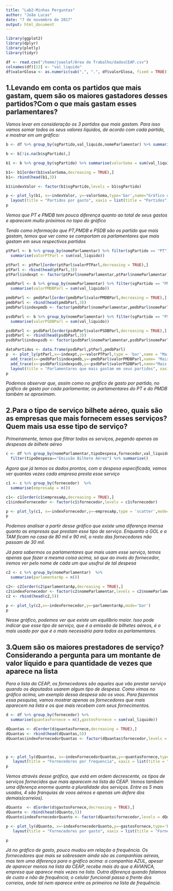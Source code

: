 ```yaml
---
title: "Lab2-Minhas Perguntas"
author: "João Lucas"
date: "7 de novembro de 2017"
output: html_document
---
```



```r
library(ggplot2)
library(dplyr)
library(plotly)
library(tidyr)
```


```r
df <- read.csv("/home/joaolaf/Área de Trabalho/dadosCEAP.csv")
colnames(df)[13] <- "val_liquido"
df$valorGlosa <- as.numeric(sub(",", ".", df$valorGlosa, fixed = TRUE))
```



<h2>1.Levando em conta os partidos que mais gastam, quem são os maiores gastadores desses partidos?Com o que mais gastam esses parlamentares?</h2>

*Vamos levar em consideração os 3 partidos que mais gastam. Para isso vamos somar todos os seus valores líquidos, de acordo com cada partido, e mostrar em um gráfico:*

```r
b <- df %>% group_by(sgPartido,val_liquido,nomeParlamentar) %>% summarise()

b <- b[!is.na(b$sgPartido),]

b1 <- b %>% group_by(sgPartido) %>% summarise(valorSoma = sum(val_liquido))

b1<- b1[order(b1$valorSoma,decreasing = TRUE),]
b1<- rbind(head(b1,3))

b1$indexValor <- factor(b1$sgPartido,levels = b1$sgPartido)

p <- plot_ly(b1, x=~indexValor, y=~valorSoma,type='bar',name="Gráfico dos 3 partidos que mais gastam") %>%
  layout(title = "Partidos por gasto", xaxis = list(title = "Partidos"),yaxis = list(title = "Gasto do partido"),barmode='stack')
p
```   
*Vemos que PT e PMDB tem pouca diferença quanto ao total de seus gastos e aparecem muito próximos no topo do gráfico*


*Tendo como informação que PT,PMDB e PSDB são os partido que mais gastam, temos que ver como se comportam os parlamentares que mais gastam em seus respectivos partidos*
```r
ptParl <- b %>% group_by(nomeParlamentar) %>% filter(sgPartido == "PT") %>%
  summarise(valorPTParl = sum(val_liquido))

ptParl <- ptParl[order(ptParl$valorPTParl,decreasing = TRUE),]
ptParl <- rbind(head(ptParl,3))
ptParl$indexpt <- factor(ptParl$nomeParlamentar,ptParl$nomeParlamentar)
```

```r
pmdbParl <- b %>% group_by(nomeParlamentar) %>% filter(sgPartido == "PMDB") %>%
  summarise(valorPMDBParl = sum(val_liquido))

pmdbParl <- pmdbParl[order(pmdbParl$valorPMDBParl,decreasing = TRUE),]
pmdbParl <- rbind(head(pmdbParl,3))
pmdbParl$indexpmdb <- factor(pmdbParl$nomeParlamentar,pmdbParl$nomeParlamentar)
```

```r
psdbParl <- b %>% group_by(nomeParlamentar) %>% filter(sgPartido == "PSDB") %>%
  summarise(valorPSDBParl = sum(val_liquido))

psdbParl <- psdbParl[order(psdbParl$valorPSDBParl,decreasing = TRUE),]
psdbParl <- rbind(head(psdbParl,3))
psdbParl$indexpsdb <- factor(psdbParl$nomeParlamentar,psdbParl$nomeParlamentar)
```

```r

dataPartidos <- data.frame(psdbParl,ptParl,pmdbParl)
p  <- plot_ly(ptParl,x=~indexpt,y=~valorPTParl,type = 'bar',name = "Mais gastam no PT") %>%
  add_trace(x=~pmdbParl$indexpmdb,y=~pmdbParl$valorPMDBParl,name= "Mais gastam no PMDB") %>%
  add_trace(x=~psdbParl$indexpsdb,y=~psdbParl$valorPSDBParl,name="Mais gastam no PSDB") %>%
  layout(title = "Parlamentares que mais gastam em seus partidos", xaxis = list(title = " "),yaxis = list(title ="Gasto de cada parlamentar"),barmode='stack')
p
```
*Podemos observar que, assim como no gráfico de gasto por partido, no gráfico de gasto por cada parlamentar, os parlamentares do PT e do PMDB também se aproximam.*

<h2>2.Para o tipo de serviço bilhete aéreo, quais são as empresas que mais fornecem esses serviços? Quem mais usa esse tipo de serviço?</h2>


*Primeiramente, temos que filtrar todos os serviços, pegando apenas as despesas de bilhete aéreo*
```r
c <- df %>% group_by(nomeParlamentar,tipoDespesa,fornecedor,val_liquido) %>% 
  filter(tipoDespesa=="Emissão Bilhete Aéreo") %>% summarise()
```
*Agora que já temos os dados prontos, com a despesa especificada, vamos ver quantas vezes cada empresa presta esse serviço*

```r
c1 <- c %>% group_by(fornecedor)  %>%
  summarise(empresaAp = n())

c1<- c1[order(c1$empresaAp,decreasing = TRUE),]
c1$indexFornecedor <- factor(c1$fornecedor,levels = c1$fornecedor)

p <- plot_ly(c1, x=~indexFornecedor,y=~empresaAp,type = 'scatter',mode='lines+markers')
p
```
*Podemos analisar a partir desse gráfico que existe uma diferença imensa quanto as empresas que prestam esse tipo de serviço. Enquanto a GOL e a TAM ficam na casa de 80 mil e 90 mil, o resto das fornecedores não passam de 30 mil.*


*Já para sabermos os parlamentares que mais usam esse serviço, temos apenas que fazer a mesma coisa acima, só que ao invés do fornecedor, iremos ver pelo nome de cada um que usufrui de tal despesa*
```r
c2 <- c %>% group_by(nomeParlamentar)  %>%
  summarise(parlamentarAp = n())

c2<- c2[order(c2$parlamentarAp,decreasing = TRUE),]
c2$indexFornecedor <- factor(c2$nomeParlamentar,levels = c2$nomeParlamentar)
c2 <- rbind(head(c2,5))

p <- plot_ly(c2,x=~indexFornecedor,y=~parlamentarAp,mode='bar')
p
```

*Nesse gráfico, podemos ver que existe um equilíbrio maior. Isso pode indicar que esse tipo de serviço, que é a emissão de bilhetes aéreos, é o mais usado por que é o mais necessário para todos os parlamentares.*

<h2>3.Quem são os maiores prestadores de serviço? Considerando a pergunta para um montante de valor líquido e para quantidade de vezes que aparece na lista</h2>

*Para a lista da CEAP, os fornecedores são aqueles que vão prestar serviço quando os deputados usarem algum tipo de despesa. Como vimos no gráfico acima, um exemplo dessa despesa são os voos. Para fazermos essa pesquisa, vamos mostrar apenas os fornecedores que mais aparecem na lista e os que mais recebem com seus fornecimentos.*

```r
d <- df %>% group_by(fornecedor) %>%
  summarise(quantasFornece = n(),gastosFornece = sum(val_liquido))

dQuantas <- d[order(d$quantasFornece,decreasing = TRUE),]
dQuantas <- rbind(head(dQuantas,5))
dQuantas$indexFornecedorQuantas <- factor(dQuantas$fornecedor,levels = dQuantas$fornecedor)



p <- plot_ly(dQuantas, x=~indexFornecedorQuantas,y=~quantasFornece,type='bar',name="Fornecedores por Frequancia") %>%
   layout(title = "Fornecedores por frequencia", xaxis = list(title = "Fornecedores"),yaxis = list(title = "Quantas vezes cada fornecedor aparece"),barmode='stack')
p
```
*Vemos através desse gráfico, que está em ordem decrescente, os tipos de serviços fornecidos que mais aparecem na lista da CEAP. Vemos também uma diferença enorme quanto a pluralidade dos serviços. Entre os 5 mais usados, 4 são franquias de voos aéreos e apenas um defere dos demais(correios).*


```r
dQuanto  <- d[order(d$gastosFornece,decreasing = TRUE),]
dQuanto <- rbind(head(dQuanto,5))
dQuanto$indexFornecedorQuanto <- factor(dQuanto$fornecedor,levels = dQuanto$fornecedor)

p <- plot_ly(dQuanto, x=~indexFornecedorQuanto,y=~gastosFornece,type='bar',name="Fornecedores por gasto") %>%
   layout(title = "Fornecedores por gasto", xaxis = list(title = "Fornecedores"),yaxis = list(title = "Gastos líquidos de ada fornecedor na lista da CEAP"),barmode='stack')

p


```

*Já no gráfico de gasto, pouco mudou em relação a frequência. Os fornecedores que mais se sobresaem ainda são as companhias aéreas, mas tem uma diferença para o gráfico acima: a companhia AZUL, apesar de aparecer menos na lista da CEAP, recebe mais do que a AVIANCA, empresa que aparece mais vezes na lista. Outra diferença quando falamos de custo e não de frequência, o celular funcional passa a frente dos correios, onde tal nem aparece entre os primeiros na lista de frequência.*